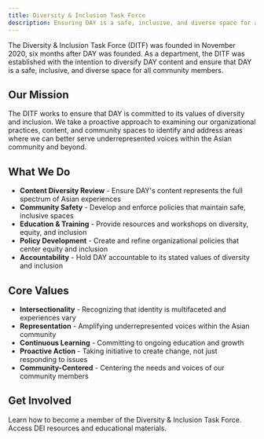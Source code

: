 ```yaml
---
title: Diversity & Inclusion Task Force
description: Ensuring DAY is a safe, inclusive, and diverse space for all community members.
---
```



The Diversity & Inclusion Task Force (DITF) was founded in November 2020, six months after DAY was founded. As a department, the DITF was established with the intention to diversify DAY content and ensure that DAY is a safe, inclusive, and diverse space for all community members.

## Our Mission

The DITF works to ensure that DAY is committed to its values of diversity and inclusion. We take a proactive approach to examining our organizational practices, content, and community spaces to identify and address areas where we can better serve underrepresented voices within the Asian community and beyond.

## What We Do

- **Content Diversity Review** - Ensure DAY's content represents the full spectrum of Asian experiences
- **Community Safety** - Develop and enforce policies that maintain safe, inclusive spaces
- **Education & Training** - Provide resources and workshops on diversity, equity, and inclusion
- **Policy Development** - Create and refine organizational policies that center equity and inclusion
- **Accountability** - Hold DAY accountable to its stated values of diversity and inclusion

## Core Values

- **Intersectionality** - Recognizing that identity is multifaceted and experiences vary
- **Representation** - Amplifying underrepresented voices within the Asian community
- **Continuous Learning** - Committing to ongoing education and growth
- **Proactive Action** - Taking initiative to create change, not just responding to issues
- **Community-Centered** - Centering the needs and voices of our community members

## Get Involved

<CardGrid>
  <LinkCard title="Join the DITF" icon="user" href="/departments/diversity-inclusion/join">
    Learn how to become a member of the Diversity & Inclusion Task Force.
  </LinkCard>
  <LinkCard title="Resources" icon="book" href="/departments/diversity-inclusion/resources">
    Access DEI resources and educational materials.
  </LinkCard>
</CardGrid>

